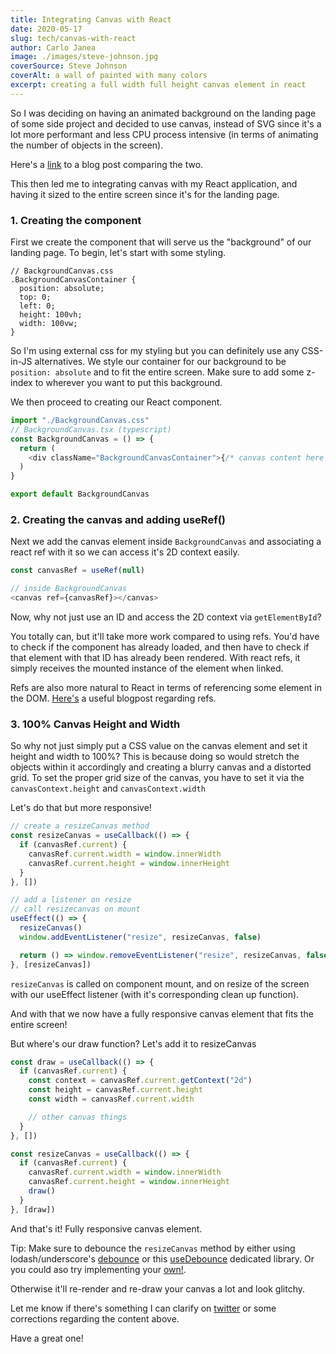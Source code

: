 ```yaml
---
title: Integrating Canvas with React
date: 2020-05-17
slug: tech/canvas-with-react
author: Carlo Janea
image: ./images/steve-johnson.jpg
coverSource: Steve Johnson
coverAlt: a wall of painted with many colors
excerpt: creating a full width full height canvas element in react
---
```


So I was deciding on having an animated background on the landing page of some side project and decided to use canvas, instead of SVG since it's a lot more performant and less CPU process intensive (in terms of animating the number of objects in the screen).

Here's a [link](https://css-tricks.com/when-to-use-svg-vs-when-to-use-canvas/) to a blog post comparing the two.

This then led me to integrating canvas with my React application, and having it sized to the entire screen since it's for the landing page.

### 1. Creating the component

First we create the component that will serve us the "background" of our landing page. To begin, let's start with some styling.

```
// BackgroundCanvas.css
.BackgroundCanvasContainer {
  position: absolute;
  top: 0;
  left: 0;
  height: 100vh;
  width: 100vw;
}
```

So I'm using external css for my styling but you can definitely use any CSS-in-JS alternatives. We style our container for our background to be `position: absolute` and to fit the entire screen. Make sure to add some z-index to wherever you want to put this background.

We then proceed to creating our React component.

```javascript
import "./BackgroundCanvas.css"
// BackgroundCanvas.tsx (typescript)
const BackgroundCanvas = () => {
  return (
    <div className="BackgroundCanvasContainer">{/* canvas content here */}</div>
  )
}

export default BackgroundCanvas
```

### 2. Creating the canvas and adding useRef()

Next we add the canvas element inside `BackgroundCanvas` and associating a react ref with it so we can access it's 2D context easily.

```javascript
const canvasRef = useRef(null)

// inside BackgroundCanvas
<canvas ref={canvasRef}></canvas>
```

Now, why not just use an ID and access the 2D context via `getElementById`?

You totally can, but it'll take more work compared to using refs. You'd have to check if the component has already loaded, and then have to check if that element with that ID has already been rendered. With react refs, it simply receives the mounted instance of the element when linked.

Refs are also more natural to React in terms of referencing some element in the DOM. [Here's](https://medium.com/@rossbulat/react-using-refs-with-the-useref-hook-884ed25b5c29) a useful blogpost regarding refs.

### 3. 100% Canvas Height and Width

So why not just simply put a CSS value on the canvas element and set it height and width to 100%? This is because doing so would stretch the objects within it accordingly and creating a blurry canvas and a distorted grid. To set the proper grid size of the canvas, you have to set it via the `canvasContext.height` and `canvasContext.width`

Let's do that but more responsive!

```javascript
// create a resizeCanvas method
const resizeCanvas = useCallback(() => {
  if (canvasRef.current) {
    canvasRef.current.width = window.innerWidth
    canvasRef.current.height = window.innerHeight
  }
}, [])

// add a listener on resize
// call resizecanvas on mount
useEffect(() => {
  resizeCanvas()
  window.addEventListener("resize", resizeCanvas, false)

  return () => window.removeEventListener("resize", resizeCanvas, false)
}, [resizeCanvas])
```

`resizeCanvas` is called on component mount, and on resize of the screen with our useEffect listener (with it's corresponding clean up function).

And with that we now have a fully responsive canvas element that fits the entire screen!

But where's our draw function? Let's add it to resizeCanvas

```javascript
const draw = useCallback(() => {
  if (canvasRef.current) {
    const context = canvasRef.current.getContext("2d")
    const height = canvasRef.current.height
    const width = canvasRef.current.width

    // other canvas things
  }
}, [])

const resizeCanvas = useCallback(() => {
  if (canvasRef.current) {
    canvasRef.current.width = window.innerWidth
    canvasRef.current.height = window.innerHeight
    draw()
  }
}, [draw])
```

And that's it! Fully responsive canvas element.

Tip: Make sure to debounce the `resizeCanvas` method by either using lodash/underscore's [debounce](https://underscorejs.org/) or this [useDebounce](https://www.npmjs.com/package/use-debounce) dedicated library. Or you could aso try implementing your [own!](https://dev.to/gabe_ragland/debouncing-with-react-hooks-jci).

Otherwise it'll re-render and re-draw your canvas a lot and look glitchy.

Let me know if there's something I can clarify on [twitter](https://twitter.com/carlojanea) or some corrections regarding the content above.

Have a great one!
